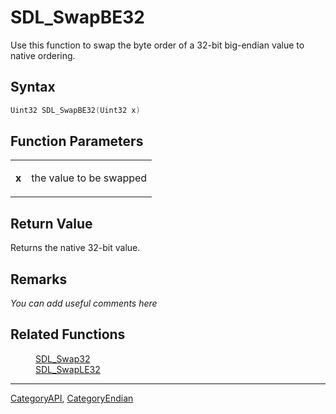 
= SDL_SwapBE32 =
Use this function to swap the byte order of a 32-bit big-endian value to native ordering.


== Syntax ==
<syntaxhighlight lang='c++'>
Uint32 SDL_SwapBE32(Uint32 x)
</syntaxhighlight>

== Function Parameters ==
{|
|'''x'''
|the value to be swapped
|}

== Return Value ==
Returns the native 32-bit value.

== Remarks ==
''You can add useful comments here''

== Related Functions ==
:[[SDL_Swap32]]
:[[SDL_SwapLE32]]

----
[[CategoryAPI]], [[CategoryEndian]]
